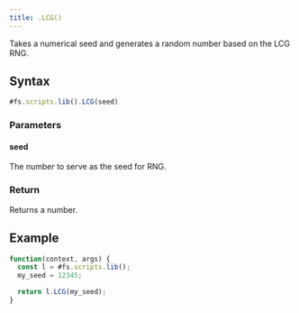 ```yaml
---
title: .LCG()
---
```


Takes a numerical seed and generates a random number based on the LCG RNG.

## Syntax

```js
#fs.scripts.lib().LCG(seed)
```

### Parameters

#### seed

The number to serve as the seed for RNG.

### Return

Returns a number.

## Example

```js
function(context, args) {
  const l = #fs.scripts.lib();
  my_seed = 12345;

  return l.LCG(my_seed);
}
```
